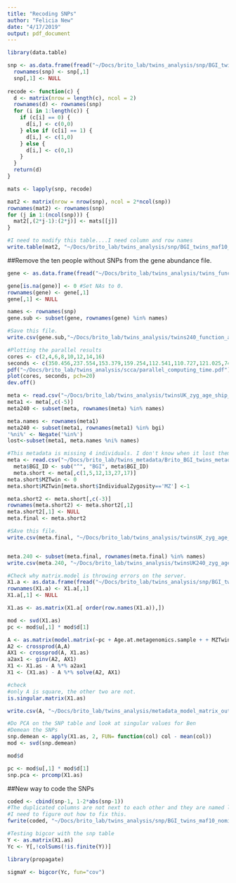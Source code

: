 ```yaml
---
title: "Recoding SNPs"
author: "Felicia New"
date: "4/17/2019"
output: pdf_document
---
```



```r
library(data.table)

snp <- as.data.frame(fread("~/Docs/brito_lab/twins_analysis/snp/BGI_twins_maf10_nomissing_formatAnalysis.csv", header=T, sep=','))
  rownames(snp) <- snp[,1]
  snp[,1] <- NULL
 
recode <- function(c) {
  d <- matrix(nrow = length(c), ncol = 2)
  rownames(d) <- rownames(snp)
  for (i in 1:length(c)) {
    if (c[i] == 0) {
      d[i,] <- c(0,0)
    } else if (c[i] == 1) {
      d[i,] <- c(1,0)
    } else {
      d[i,] <- c(0,1)
    }
  }
  return(d)
}

mats <- lapply(snp, recode)

mat2 <- matrix(nrow = nrow(snp), ncol = 2*ncol(snp))
rownames(mat2) <- rownames(snp)
for (j in 1:(ncol(snp))) {
  mat2[,(2*j-1):(2*j)] <- mats[[j]]
}

#I need to modify this table....I need column and row names
write.table(mat2, "~/Docs/brito_lab/twins_analysis/snp/BGI_twins_maf10_nomissing_dummy.csv", sep=",", row.names = T, quote=F, col.names = F)
```

##Remove the ten people without SNPs from the gene abundance file.
```r
gene <- as.data.frame(fread("~/Docs/brito_lab/twins_analysis/twins_function_abundance_filt25.csv", header=T, sep=',')) 

gene[is.na(gene)] <- 0 #Set NAs to 0.
rownames(gene) <- gene[,1]
gene[,1] <- NULL

names <- rownames(snp)
gene.sub <- subset(gene, rownames(gene) %in% names)

#Save this file.
write.csv(gene.sub,"~/Docs/brito_lab/twins_analysis/twins240_function_abundance_filt25.csv", quote=F,row.names=T)
```


```r
#Plotting the parallel results
cores <- c(2,4,6,8,10,12,14,16)
seconds <- c(350.456,237.554,153.379,159.254,112.541,110.727,121.025,74.666)
pdf("~/Docs/brito_lab/twins_analysis/scca/parallel_computing_time.pdf")
plot(cores, seconds, pch=20)
dev.off()
```


```r
meta <- read.csv("~/Docs/brito_lab/twins_analysis/twinsUK_zyg_age_ship_family.csv", header=T, row.names=1)
meta1 <- meta[,c(-5)]
meta240 <- subset(meta, rownames(meta) %in% names)

meta.names <- rownames(meta1)
meta240 <- subset(meta1, rownames(meta1) %in% bgi)
'%ni%' <- Negate('%in%')
lost<-subset(meta1, meta.names %ni% names)

#This metadata is missing 4 individuals. I don't know when it lost them, so I need to remake this file.
meta <- read.csv("~/Docs/brito_lab/twins_metadata/Brito_BGI_twins_metadata.csv")
  meta$BGI_ID <- sub("^", "BGI", meta$BGI_ID)
  meta.short <- meta[,c(1,5,12,13,27,17)]
meta.short$MZTwin <- 0
meta.short$MZTwin[meta.short$IndividualZygosity=='MZ'] <-1

meta.short2 <- meta.short[,c(-3)]
rownames(meta.short2) <- meta.short2[,1]
meta.short2[,1] <- NULL
meta.final <- meta.short2

#SAve this file. 
write.csv(meta.final, "~/Docs/brito_lab/twins_analysis/twinsUK_zyg_age_ship_bmi_family.csv", quote=F)


meta.240 <- subset(meta.final, rownames(meta.final) %in% names)
write.csv(meta.240, "~/Docs/brito_lab/twins_analysis/twinsUK240_zyg_age_ship_bmi_family.csv", quote=F)

```


```r
#Check why matrix.model is throwing errors on the server.
X1.a <- as.data.frame(fread("~/Docs/brito_lab/twins_analysis/snp/BGI_twins_maf10_nomissing_dummy.csv", header=F, sep=','))
rownames(X1.a) <- X1.a[,1]
X1.a[,1] <- NULL

X1.as <- as.matrix(X1.a[ order(row.names(X1.a)),])

mod <- svd(X1.as)
pc <- mod$u[,1] * mod$d[1]

A <- as.matrix(model.matrix(~pc + Age.at.metagenomics.sample + + MZTwin + SampleShipmentNum + IndividualBMI + IndividualFamilyID, data = meta.240))
A2 <- crossprod(A,A)
AX1 <- crossprod(A, X1.as)
a2ax1 <- ginv(A2, AX1)
X1 <- X1.as - A %*% a2ax1
X1 <- (X1.as) - A %*% solve(A2, AX1)

#check
#only A is square, the other two are not.
is.singular.matrix(X1.as)

write.csv(A, "~/Docs/brito_lab/twins_analysis/metadata_model_matrix_output.csv", quote=F, row.names=F)
```


```r
#Do PCA on the SNP table and look at singular values for Ben
#Demean the SNPs
snp.demean <- apply(X1.as, 2, FUN= function(col) col - mean(col))
mod <- svd(snp.demean)

mod$d

pc <- mod$u[,1] * mod$d[1]
snp.pca <- prcomp(X1.as)
```

##New way to code the SNPs
```r
coded <- cbind(snp-1, 1-2*abs(snp-1))
#The duplicated columns are not next to each other and they are named like rs123 and rs123.1
#I need to figure out how to fix this.
fwrite(coded, "~/Docs/brito_lab/twins_analysis/snp/BGI_twins_maf10_nomissing_dummy_update.csv", sep=',', quote=F, row.names = T, col.names=T, showProgress = T)
```
```r
#Testing bigcor with the snp table
Y <- as.matrix(X1.as)
Yc <- Y[,!colSums(!is.finite(Y))]

library(propagate)

sigmaY <- bigcor(Yc, fun="cov")
```

